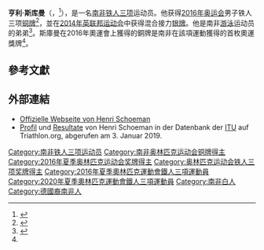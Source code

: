 {{Infobox sportsperson
 | name = 亨利·斯庫曼<br/>Henri Schoeman
 | image = 
 | imagesize = 
 | caption = 
 | nationality = {{ZAF}}
 | sport = [[铁人三项|铁人三项]]
 | event = 
 | birth_date = {{Birth date and age|1991|10|03|df=yes}}
 | birth_place = {{ZAF-1961}}[[德蘭士瓦省|德蘭士瓦省]][[弗里尼欣|弗里尼欣]]<ref name=Henri>{{cite web|url=http://www.henrischoeman.com/profile/|title=Profile|publisher=Self|accessdate=18 August 2016|archive-date=2020-08-06|archive-url=https://web.archive.org/web/20200806093202/https://www.henrischoeman.com/profile/|dead-url=no}}</ref>
 | residence = {{ZAF}}[[夸祖魯-納塔爾省|夸祖魯-納塔爾省]][[德班|德班]]<ref name=Henri/>
 | height = 1.70m<ref name=Henri/>
 | weight = 59kg<ref name=Henri/>
 | country = {{ZAF}}
 | pb = 
 | coach = Joe Schoeman<br/>Alisdair Hatfield<ref name=Henri/> 
 | show-medals = yes
 | medaltemplates = 
{{MedalSport| 男子[[铁人三项|铁人三项]]}}
{{MedalCountry | {{ZAF}} }}
{{MedalCompetition|[[奥运会|奥运会]]}}
{{MedalBronze| [[2016年奥运会|2016 里約熱內盧]] | [[2016年夏季奧林匹克運動會鐵人三項比賽|铁人三项]]}}
{{MedalCompetition|[[英联邦运动会|英联邦运动会]]}}
{{MedalSilver| [[2014年英联邦运动会|格拉斯哥 2014]] | [[Triathlon_at_the_2014_Commonwealth_Games_–_Mixed_relay|混合接力]]}} 
}}

'''亨利·斯库曼'''（{{lang-en|Henri Schoeman}}，{{bd|1991年|10月3日||}}<ref>{{cite web |url=https://www.rio2016.com/en/athlete/henri-schoeman |title=Henri Schoeman |publisher=Rio 2016 |accessdate=18 August 2016 |archive-date=2016-08-26 |archive-url=https://web.archive.org/web/20160826103444/https://www.rio2016.com/en/athlete/henri-schoeman |dead-url=no }}</ref>），是一名[[南非|南非]][[铁人三项|铁人三项]]运动员。他获得[[2016年奥运会|2016年奥运会]]男子铁人三项[[铜牌|铜牌]]<ref name="#1">{{cite web|url=http://enca.com/sport/henri-schoeman-wins-bronze-medal-in-mens-triathlon|title=Henri Schoeman wins Bronze medal in Men's Triathlon|publisher=eNews Channel Africa|accessdate=18 August 2016|archive-date=2020-10-21|archive-url=https://web.archive.org/web/20201021142805/https://www.enca.com/sport/henri-schoeman-wins-bronze-medal-in-mens-triathlon|dead-url=no}}</ref>，並在[[2014年英联邦运动会|2014年英联邦运动会]]中获得混合接力[[银牌|银牌]]。他是南非[[游泳|游泳]]运动员{{le|利亞安·斯庫曼|Riaan Schoeman}}的弟弟<ref>{{cite web| url=http://www.zwemza.com/?p=33053| title=Rio 2016 : Schoeman claims triathlon bronze| publisher=ZwemZa| accessdate=18 August 2016| archive-date=2019-02-12| archive-url=https://web.archive.org/web/20190212094019/http://www.zwemza.com/?p=33053| dead-url=no}}</ref>。斯庫曼在2016年奧運會上獲得的銅牌是南非在該項運動獲得的首枚奧運獎牌<ref name="#1"/>。

== 參考文獻 ==
{{Reflist}}

== 外部連結 ==
* [http://www.henrischoeman.com Offizielle Webseite von Henri Schoeman] {{Wayback|url=http://www.henrischoeman.com/ |date=20201118181217 }}
* [https://www.triathlon.org/athletes/profile/30433 Profil] {{Wayback|url=https://www.triathlon.org/athletes/profile/30433 |date=20201113085722 }} und [https://www.triathlon.org/athletes/results/30433 Resultate] {{Wayback|url=https://www.triathlon.org/athletes/results/30433 |date=20190905074052 }} von Henri Schoeman in der Datenbank der [[國際鐵人三項聯盟|ITU]] auf Triathlon.org, abgerufen am 3. Januar 2019.

{{DEFAULTSORT:Schoeman, Henri}}
[[Category:南非铁人三项运动员|Category:南非铁人三项运动员]]
[[Category:南非奥林匹克运动会铜牌得主|Category:南非奥林匹克运动会铜牌得主]]
[[Category:2016年夏季奥林匹克运动会奖牌得主|Category:2016年夏季奥林匹克运动会奖牌得主]]
[[Category:奥林匹克运动会铁人三项奖牌得主|Category:奥林匹克运动会铁人三项奖牌得主]]
[[Category:2016年夏季奧林匹克運動會鐵人三項運動員|Category:2016年夏季奧林匹克運動會鐵人三項運動員]]
[[Category:2020年夏季奧林匹克運動會鐵人三項運動員|Category:2020年夏季奧林匹克運動會鐵人三項運動員]]
[[Category:南非白人|Category:南非白人]]
[[Category:德國裔南非人|Category:德國裔南非人]]